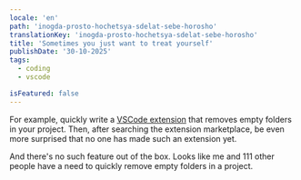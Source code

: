 ```yaml
---
locale: 'en'
path: 'inogda-prosto-hochetsya-sdelat-sebe-horosho'
translationKey: 'inogda-prosto-hochetsya-sdelat-sebe-horosho'
title: 'Sometimes you just want to treat yourself'
publishDate: '30-10-2025'
tags:
  - coding
  - vscode

isFeatured: false
---
```


For example, quickly write a [VSCode extension](https://marketplace.visualstudio.com/items?itemName=lirik.empty-folders-remover) that removes empty folders in your project. Then, after searching the extension marketplace, be even more surprised that no one has made such an extension yet.

And there's no such feature out of the box. Looks like me and 111 other people have a need to quickly remove empty folders in a project.
